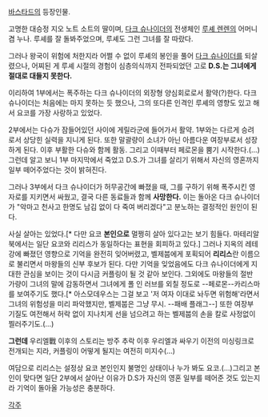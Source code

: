 [[바스타드]]의 등장인물. 

고명한 대승정 지오 노트 소트의 딸이며, [[다크 슈나이더]]의 전생체인 [[루셰 렌렌]]의 어머니 겸 누나. 루셰를 잘 돌봐주었으며, 루셰도 그런 그녀를 잘 따랐다. 

그러나 왕국이 위험에 처한지라 어쩔 수 없이 루셰의 봉인을 풀어 [[다크 슈나이더]]를 되살렸으나, 어찌된 게 루셰 시절의 경험이 심층의식까지 전파되었던 고로 '''D.S.는 그녀에게 절대로 대들지 못한다.'''

이리하여 1부에서는 폭주하는 다크 슈나이더의 외장형 양심회로로서 활약(?)한다. 다크 슈나이더는 처음에는 마지 못하는 듯 했으나, 그의 또다른 인격인 루셰의 영향도 있고 해서 요코를 가장 사랑하고 있었다.

2부에서는 다슈가 잠들어있던 사이에 게릴라군에 들어가서 활약. 1부와는 다르게 승려로서 상당힌 실력을 지니게 된다. 또한 말괄량이 소녀가 아닌 아름다운 여장부로서 성장하게 된다. 이후 부활한 다슈와 함께 활동. 그리고 이때부터 페로몬을 뿜기 시작한다.(…) 그런데 알고 보니 1부 마지막에서 죽었고 D.S.가 그녀를 살리기 위해서 자신의 영혼까지 일부 떼어주었다는 것이 밝혀진다.

그러나 3부에서 다크 슈나이더가 허무공간에 빠졌을 때, 그를 구하기 위해 폭주시킨 영자로를 지키면서 싸웠고, 결국 다른 동료들과 함께 '''사망한다.''' 이는 돌아온 다크 슈나이더가 "악마고 천사고 한명도 남김 없이 다 죽여 버리겠다"고 분노하는 결정적인 원인이 된다.

사실 살아는 있었다.[* 다만 요코 '''본인으로''' 멀쩡히 살아 있다고는 보기 힘들다. 마테리알 북에서는 일단 요코와 리리스가 동일하다는 표현을 회피하고 있다.] 그러나 지옥의 레테 강에 빠졌던 영향으로 기억을 완전히 잊어버렸고, 벨제붑에게 포획되어 '''리리스'''란 이름으로 불리면서 마왕들의 신부 후보가 된다. 다만 기억을 잊었음에도 다크 슈나이더에게 지대한 관심을 보이는 것이 다시금 커플링이 될 것 같아 보인다. 그외에도 마왕들의 절반 가량이 그녀의 말에 감동하면서 그녀에게 폴 인 러브를 외칠 정도로 --페로몬--카리스마를 보여주기도 했다.[* 아스모데우스는 그걸 보고 '저 여자 이대로 놔두면 위험해'라면서 그녀의 위험성을 미리 파악했지만, 벨제붑은 그냥 무시. --패배 플래그--] 또한 여장부 기질도 여전해서 허락 없이 지나치게 선을 넘으려고 하는 벨제붑의 손을 칼로 사정없이 찔러주기도.(…)

'''그런데''' 우리엘戰 이후의 스토리는 방주 추락 이후 우리엘과 싸우기 이전의 미싱링크로 전개되는 지라, 커플링이 어떻게 될지는 여전히 미지수(…)

여담으로 리리스는 설정상 요코 본인인지 불명인 상태이나 누가 봐도 요코.(…)그리고 본인이 맞다면 일단 2부에서 살아난 이유가 D.S가 자신의 영혼 일부를 떼어준 것도 있는지라 기억이 돌아올 가능성은 충분하다. 

[[각주]]
